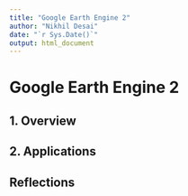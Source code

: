 ```yaml
---
title: "Google Earth Engine 2"
author: "Nikhil Desai"
date: "`r Sys.Date()`"
output: html_document
---
```


# Google Earth Engine 2

## 1. Overview

## 2. Applications

## Reflections